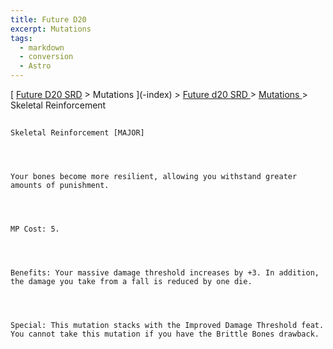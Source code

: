 ```yaml
---
title: Future D20
excerpt: Mutations
tags:
  - markdown
  - conversion
  - Astro
---
```







[
[Future D20 SRD]( / ) > Mutations
     ](-index)
     >
     [
      Future d20 SRD
     ](future-d20-srd-index)
     >
     [
      Mutations
     ](future-d20-srd-mutations-index)
     > Skeletal Reinforcement
    




## 
    Skeletal Reinforcement [MAJOR]
   



    Your bones become more resilient, allowing you withstand greater amounts of punishment.
   



    MP Cost: 5.
   



    Benefits: Your massive damage threshold increases by +3. In addition, the damage you take from a fall is reduced by one die.
   



    Special: This mutation stacks with the Improved Damage Threshold feat. You cannot take this mutation if you have the Brittle Bones drawback.
   





